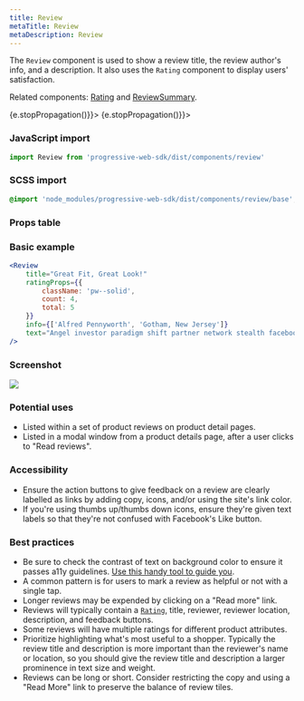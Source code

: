 ```yaml
---
title: Review
metaTitle: Review
metaDescription: Review
---
```



<div class="component-intro">

The `Review` component is used to show a review title, the review author's info, and a description. It also uses the `Rating` component to display users' satisfaction.

Related components: [Rating](Rating) and [ReviewSummary](ReviewSummary).

</div>

<div onClick={(e) => {e.stopPropagation()}}>
<Tabs activeIndex={0} className="devcenter">
<TabsPanel title="Code" onClick={(e) => {e.stopPropagation()}}>

### JavaScript import

```jsx
import Review from 'progressive-web-sdk/dist/components/review'
```

### SCSS import

```scss
@import 'node_modules/progressive-web-sdk/dist/components/review/base';
```

### Props table

<PropsTable propMetaData={props.componentMetadata.childrenComponentProp} />

### Basic example

```jsx react-live=true
<Review
    title="Great Fit, Great Look!"
    ratingProps={{
        className: 'pw--solid',
        count: 4,
        total: 5
    }}
    info={['Alfred Pennyworth', 'Gotham, New Jersey']}
    text="Angel investor paradigm shift partner network stealth facebook stock virality influencer analytics first mover"
/>
```

</TabsPanel>
<TabsPanel title="Design" class="markdown">

### Screenshot

![](./images/components/review/review-uikit.png)

### Potential uses

-   Listed within a set of product reviews on product detail pages.
-   Listed in a modal window from a product details page, after a user clicks to "Read reviews".

### Accessibility

-   Ensure the action buttons to give feedback on a review are clearly labelled as links by adding copy, icons, and/or using the site's link color.
-   If you're using thumbs up/thumbs down icons, ensure they're given text labels so that they're not confused with Facebook's Like button.

### Best practices

-   Be sure to check the contrast of text on background color to ensure it passes a11y guidelines. [Use this handy tool to guide you](https://www.contrastchecker.com).
-   A common pattern is for users to mark a review as helpful or not with a single tap.
-   Longer reviews may be expended by clicking on a "Read more" link.
-   Reviews will typically contain a [`Rating`](Rating), title, reviewer, reviewer location, description, and feedback buttons.
-   Some reviews will have multiple ratings for different product attributes.
-   Prioritize highlighting what's most useful to a shopper. Typically the review title and description is more important than the reviewer's name or location, so you should give the review title and description a larger prominence in text size and weight.
-   Reviews can be long or short. Consider restricting the copy and using a "Read More" link to preserve the balance of review tiles.

</TabsPanel>
</Tabs>
</div>
